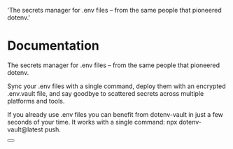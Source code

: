 
  'The secrets manager for .env files – from the same people that pioneered dotenv.'

# Documentation

The secrets manager for .env files – from the same people that pioneered dotenv.

Sync your .env files with a single command, deploy them with an encrypted .env.vault file, and say goodbye to scattered secrets across multiple platforms and tools.

If you already use .env files you can benefit from dotenv-vault in just a few seconds of your time. It works with a single command: npx dotenv-vault@latest push.

<div className="not-prose mb-16 mt-6 flex gap-3">
  <Button href="/docs/quickstart" arrow="right" children="Quickstart" />
</div>
